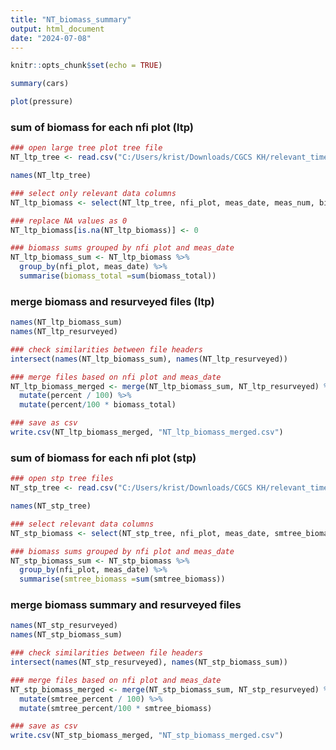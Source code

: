 ```yaml
---
title: "NT_biomass_summary"
output: html_document
date: "2024-07-08"
---
```


```r
knitr::opts_chunk$set(echo = TRUE)
```



```r
summary(cars)
```



```r
plot(pressure)
```


### sum of biomass for each nfi plot (ltp)
```r
### open large tree plot tree file
NT_ltp_tree <- read.csv("C:/Users/krist/Downloads/CGCS KH/relevant_time_data/nt_gp_ltp_tree.csv")

names(NT_ltp_tree)

### select only relevant data columns
NT_ltp_biomass <- select(NT_ltp_tree, nfi_plot, meas_date, meas_num, biomass_total)

### replace NA values as 0
NT_ltp_biomass[is.na(NT_ltp_biomass)] <- 0

### biomass sums grouped by nfi plot and meas_date
NT_ltp_biomass_sum <- NT_ltp_biomass %>%
  group_by(nfi_plot, meas_date) %>%
  summarise(biomass_total =sum(biomass_total))

```

### merge biomass and resurveyed files (ltp)
```r
names(NT_ltp_biomass_sum)
names(NT_ltp_resurveyed)

### check similarities between file headers
intersect(names(NT_ltp_biomass_sum), names(NT_ltp_resurveyed))

### merge files based on nfi plot and meas_date
NT_ltp_biomass_merged <- merge(NT_ltp_biomass_sum, NT_ltp_resurveyed) %>%
  mutate(percent / 100) %>%
  mutate(percent/100 * biomass_total)

### save as csv
write.csv(NT_ltp_biomass_merged, "NT_ltp_biomass_merged.csv")

```


### sum of biomass for each nfi plot (stp)
```r
### open stp tree files
NT_stp_tree <- read.csv("C:/Users/krist/Downloads/CGCS KH/relevant_time_data/nt_gp_stp_tree.csv")

names(NT_stp_tree)

### select relevant data columns
NT_stp_biomass <- select(NT_stp_tree, nfi_plot, meas_date, smtree_biomass)

### biomass sums grouped by nfi plot and meas_date
NT_stp_biomass_sum <- NT_stp_biomass %>%
  group_by(nfi_plot, meas_date) %>%
  summarise(smtree_biomass =sum(smtree_biomass))

```

### merge biomass summary and resurveyed files
```r
names(NT_stp_resurveyed)
names(NT_stp_biomass_sum)

### check similarities between file headers
intersect(names(NT_stp_resurveyed), names(NT_stp_biomass_sum))

### merge files based on nfi plot and meas_date
NT_stp_biomass_merged <- merge(NT_stp_biomass_sum, NT_stp_resurveyed) %>%
  mutate(smtree_percent / 100) %>%
  mutate(smtree_percent/100 * smtree_biomass)

### save as csv
write.csv(NT_stp_biomass_merged, "NT_stp_biomass_merged.csv")
```
